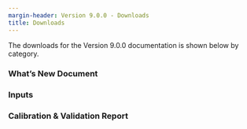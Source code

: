 ```yaml
---
margin-header: Version 9.0.0 - Downloads
title: Downloads
---
```


The downloads for the Version 9.0.0 documentation is shown below by category.

### What's New Document



### Inputs



### Calibration & Validation Report




